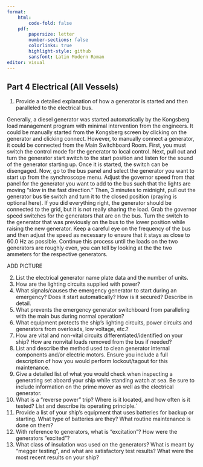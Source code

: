 ```yaml
---
format:
    html: 
        code-fold: false
    pdf:
        papersize: letter
        number-sections: false
        colorlinks: true
        highlight-style: github
        sansfont: Latin Modern Roman
editor: visual
---
```


## Part 4 Electrical (All Vessels)

1.	Provide a detailed explanation of how a generator is started and then paralleled to the electrical bus.

Generally, a diesel generator was started automatically by the Kongsberg load management program with minimal intervention from the engineers. It could be manually started from the Kongsberg screen by clicking on the generator and clicking connect. However, to manually connect a generator, it could be connected from the Main Switchboard Room. First, you must switch the control mode for the generator to local control. Next, pull out and turn the generator start switch to the start position and listen for the sound of the generator starting up. Once it is started, the switch can be disengaged. Now, go to the bus panel and select the generator you want to start up from the synchroscope menu. Adjust the governor speed from that panel for the generator you want to add to the bus such that the lights are moving "slow in the fast direction." Then, 3 minutes to midnight, pull out the generator bus tie switch and turn it to the closed position (praying is optional here). If you did everything right, the generator should be connected to the grid, but it is not really sharing the load. Grab the governor speed switches for the generators that are on the bus. Turn the switch to the generator that was previously on the bus to the lower position while raising the new generator. Keep a careful eye on the frequency of the bus and then adjust the speed as necessary to ensure that it stays as close to 60.0 Hz as possible. Continue this process until the loads on the two generators are roughly even, you can tell by looking at the the two ammeters for the respective generators.

ADD PICTURE

2.	List the electrical generator name plate data and the number of units.
3.	How are the lighting circuits supplied with power?
4.	What signals/causes the emergency generator to start during an emergency? Does it start automatically? How is it secured? Describe in detail.
5.	What prevents the emergency generator switchboard from paralleling with the main bus during normal operation?
6.	What equipment protects the ship's lighting circuits, power circuits and generators from overloads, low voltage, etc.?
7.	How are vital and non-vital circuits differentiated/identified on your ship? How are nonvital loads removed from the bus if needed?
8.	List and describe the method used to clean generator internal components and/or electric motors. Ensure you include a full description of how you would perform lockout/tagout for this maintenance.
9.	Give a detailed list of what you would check when inspecting a generating set aboard your ship while standing watch at sea. Be sure to include information on the prime mover as well as the electrical generator.
10.	What is a "reverse power" trip? Where is it located, and how often is it tested? List and describe its operating principle.`
11.	Provide a list of your ship’s equipment that uses batteries for backup or starting. What type of batteries are they? What routine maintenance is done on them?
12.	With reference to generators, what is "excitation"?	How were the generators “excited”?
13.	What class of insulation was used on the generators? What is meant by "megger testing", and what are satisfactory test results? What were the most recent results on your ship?
